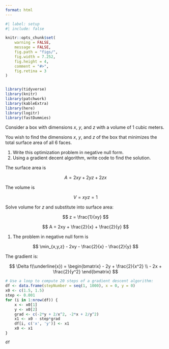 ```yaml
---
format: html
---
```


```r
#| label: setup
#| include: false

knitr::opts_chunk$set(
    warning = FALSE,
    message = FALSE,
    fig.path = "figs/",
    fig.width = 7.252,
    fig.height = 4,
    comment = "#>",
    fig.retina = 3
)


library(tidyverse)
library(knitr)
library(patchwork)
library(kableExtra)
library(here)
library(logitr)
library(fastDummies)
```

Consider a box with dimensions $x$, $y$, and $z$ with a volume of 1 cubic meters.

You wish to find the dimensions $x$, $y$, and $z$ of the box that minimizes the total surface area of all 6 faces.

1. Write this optimization problem in negative null form.
2. Using a gradient decent algorithm, write code to find the solution.

The surface area is 

$$
A = 2xy + 2yz + 2zx
$$

The volume is 

$$
V = xyz = 1
$$

Solve volume for $z$ and substitute into surface area:

$$
z = \frac{1}{xy}
$$

$$
A = 2xy + \frac{2}{x} + \frac{2}{y}
$$

1. The problem in negative null form is 

$$
\min_{x,y,z} - 2xy - \frac{2}{x} - \frac{2}{y}
$$

The gradient is:

$$
\Delta f(\underline{x}) = 
\begin{bmatrix}
- 2y + \frac{2}{x^2}
\\ 
- 2x + \frac{2}{y^2}
\end{bmatrix}
$$

```r
# Use a loop to compute 20 steps of a gradient descent algorithm:
df <- data.frame(stepNumber = seq(1, 1000), x = 0, y = 0)
x0 <- c(1.5, 1.5)
step <- 0.001
for (i in 1:nrow(df)) {
    x <- x0[1]
    y <- x0[2]
    grad <- c(-2*y + 2/x^2, -2*x + 2/y^2)
    x1 <- x0 - step*grad
    df[i, c('x', 'y')] <- x1
    x0 <- x1
}

df
```
